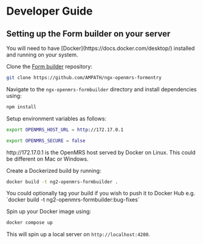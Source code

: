 
# Developer Guide

## Setting up the Form builder on your server

<Callout emoji="ℹ️">
  You will need to have [Docker](https://docs.docker.com/desktop/) installed and
  running on your system.
</Callout>

Clone the [Form builder](https://github.com/AMPATH/ngx-openmrs-formbuilder) repository:

```sh
git clone https://github.com/AMPATH/ngx-openmrs-formentry
```

Navigate to the `ngx-openmrs-formbuilder` directory and install dependencies using:

```sh
npm install
```

Setup environment variables as follows:

```sh
export OPENMRS_HOST_URL = http://172.17.0.1

export OPENMRS_SECURE = false
```

<Callout emoji="ℹ️">
  http://172.17.0.1 is the OpenMRS host served by Docker on Linux. This could be
  different on Mac or Windows.
</Callout>

Create a Dockerized build by running:

```sh
docker build -t ng2-openmrs-formbuilder .
```

<Callout emoji="ℹ️">
  You could optionally tag your build if you wish to push it to Docker Hub e.g.
  `docker build -t ng2-openmrs-formbuilder:bug-fixes`
</Callout>

Spin up your Docker image using:

```sh
docker compose up
```

This will spin up a local server on `http://localhost:4200`.
